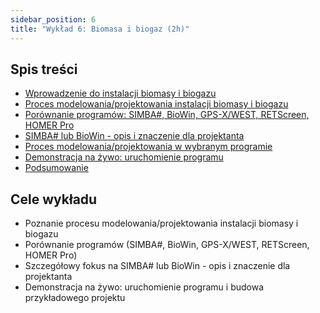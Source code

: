 ```yaml
---
sidebar_position: 6
title: "Wykład 6: Biomasa i biogaz (2h)"
---
```


## Spis treści

- [Wprowadzenie do instalacji biomasy i biogazu](./01-wprowadzenie-biomasa-biogaz.md)
- [Proces modelowania/projektowania instalacji biomasy i biogazu](./02-proces-modelowania.md)
- [Porównanie programów: SIMBA#, BioWin, GPS-X/WEST, RETScreen, HOMER Pro](./03-porownanie-programow.md)
- [SIMBA# lub BioWin - opis i znaczenie dla projektanta](./04-simba-biowin-znaczenie.md)
- [Proces modelowania/projektowania w wybranym programie](./05-proces-wybrany-program.md)
- [Demonstracja na żywo: uruchomienie programu](./06-demonstracja-program.md)
- [Podsumowanie](./07-podsumowanie.md)

## Cele wykładu

- Poznanie procesu modelowania/projektowania instalacji biomasy i biogazu
- Porównanie programów (SIMBA#, BioWin, GPS-X/WEST, RETScreen, HOMER Pro)
- Szczegółowy fokus na SIMBA# lub BioWin - opis i znaczenie dla projektanta
- Demonstracja na żywo: uruchomienie programu i budowa przykładowego projektu
